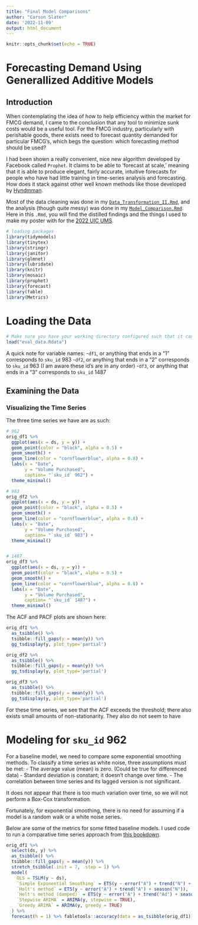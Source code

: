 ```yaml
---
title: "Final Model Comparisons"
author: "Carson Slater"
date: '2022-11-09'
output: html_document
---
```


```r
knitr::opts_chunk$set(echo = TRUE)
```

# Forecasting Demand Using Generallized Additive Models

## Introduction
When contemplating the idea of how to help efficiency within the market for FMCG demand, I came to the conclusion that any tool to minimize sunk costs would be a useful tool. For the FMCG industry, particularly with perishable goods, there exists need to forecast quantity demanded for particular FMCG's, which begs the question: which forecasting method should be used?

I had been shown a really convenient, nice new algorithm developed by Facebook called `Prophet`. It claims to be able to 'forecast at scale,' meaning that it is able to produce elegant, fairly accurate, intuitive forecasts for people who have had little training in time-series analysis and forecasting. How does it stack against other well known methods like those developed by [Hyndmman](https://robjhyndman.com).

Most of the data cleaning was done in my [`Data_Transformation_II.Rmd`](https://github.com/carsonslater/mentored_research2022/blob/Main/Iteration_2/Data_Transformation_II.Rmd), and the analysis (though quite messy) was done in my [`Model_Comparison.Rmd`](https://github.com/carsonslater/mentored_research2022/blob/Main/Iteration_2/Model_Comparison.Rmd). Here in this `.Rmd`, you will find the distilled findings and the things I used to make my poster with for the [2022 UIC UMS](https://homepages.math.uic.edu/ums/).

```r
# loading packages
library(tidymodels)
library(tinytex)
library(stringr)
library(janitor)
library(glmnet)
library(lubridate)
library(knitr)
library(mosaic)
library(prophet)
library(forecast)
library(fable)
library(Metrics)
```

# Loading the Data
```r
# Make sure you have your working directory configured such that it can find these data.
load("eval_data.Rdata")
```

A quick note for variable names:
 -`df1`, or anything that ends in a "1" corresponds to `sku_id` 983
 -`df2`, or anything that ends in a "2" corresponds to `sku_id` 963 (I am aware these id's are in any order)
 -`df3`, or anything that ends in a "3" corresponds to `sku_id` 1487
 
## Examining the Data
### Visualizing the Time Series

The three time series we have are as such:
```r
# 962
orig_df1 %>% 
  ggplot(aes(x = ds, y = y)) +
  geom_point(color = "black", alpha = 0.5) +
  geom_smooth() +
  geom_line(color = "cornflowerblue", alpha = 0.8) +
  labs(x = "Date",
       y = "Volume Purchased",
       caption= "`sku_id` 962") +
  theme_minimal()

# 983
orig_df2 %>% 
  ggplot(aes(x = ds, y = y)) +
  geom_point(color = "black", alpha = 0.5) +
  geom_smooth() +
  geom_line(color = "cornflowerblue", alpha = 0.8) +
  labs(x = "Date",
       y = "Volume Purchased",
       caption= "`sku_id` 983") +
  theme_minimal()


# 1487
orig_df3 %>% 
  ggplot(aes(x = ds, y = y)) +
  geom_point(color = "black", alpha = 0.5) +
  geom_smooth() +
  geom_line(color = "cornflowerblue", alpha = 0.8) +
  labs(x = "Date",
       y = "Volume Purchased",
       caption= "`sku_id` 1487") +
  theme_minimal()
```

The ACF and PACF plots are shown here:
```r
orig_df1 %>% 
  as_tsibble() %>% 
  tsibble::fill_gaps(y = mean(y)) %>%
  gg_tsdisplay(y, plot_type='partial')

orig_df2 %>% 
  as_tsibble() %>% 
  tsibble::fill_gaps(y = mean(y)) %>%
  gg_tsdisplay(y, plot_type='partial')

orig_df3 %>% 
  as_tsibble() %>% 
  tsibble::fill_gaps(y = mean(y)) %>%
  gg_tsdisplay(y, plot_type='partial')
```

For these time series, we see that the ACF exceeds the threshold; there also exists small amounts of non-stationarity. They also do not seem to have 

# Modeling for `sku_id` 962

For a baseline model, we need to compare some exponential smoothing methods. To classify a time series as white noise, three assumptions must be met:
 - The average value (mean) is zero. (Could be true for differenced data)
 - Standard deviation is constant; it doesn’t change over time.
 - The correlation between time series and its lagged version is not significant.

It does not appear that there is too much variation over time, so we will not perform a Box-Cox transformation.

Fortunately, for exponential smoothing, there is no need for assuming if a model is a random walk or a white noise series.

Below are some of the metrics for some fitted baseline models. I used code to run a comparative time series approach from [this bookdown](https://bookdown.org/mpfoley1973/time-series/exponential.html).

```r
orig_df1 %>%
  select(ds, y) %>% 
  as_tsibble() %>%
  tsibble::fill_gaps(y = mean(y)) %>% 
  stretch_tsibble(.init = 7, .step = 1) %>%
  model(
    OLS = TSLM(y ~ ds),
    `Simple Exponential Smoothing` = ETS(y ~ error("A") + trend("N") + season("N")),
    `Holt's method` = ETS(y ~ error("A") + trend("A") + season("N")),
    `Holt's method (damped)` = ETS(y ~ error("A") + trend("Ad") + season("N")),
    `Stepwise ARIMA` = ARIMA(y, stepwise = TRUE),
    `Greedy ARIMA` = ARIMA(y, greedy = TRUE)
  ) %>%
  forecast(h = 1) %>% fabletools::accuracy(data = as_tsibble(orig_df1))
```

